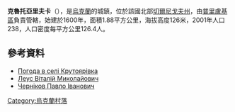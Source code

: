 {{coord|50|23|18|N|32|5|55|E|scale:100000|display=title}}

'''克魯托亞里夫卡'''（{{lang-uk|Крутоярівка}}），是[[烏克蘭|烏克蘭]]的城鎮，位於該國北部[[切爾尼戈夫州|切爾尼戈夫州]]，由[[普里盧基區|普里盧基區]]負責管轄，始建於1600年，面積1.88平方公里，海拔高度126米，2001年人口238，人口密度每平方公里126.4人。

==參考資料==
* [http://weather.in.ua/ua/chernigovskaja/12538 Погода в селі Крутоярівка] {{Wayback|url=http://weather.in.ua/ua/chernigovskaja/12538 |date=20200918145443 }}
* [http://libkor.com.ua/php/editions_files/Leuss.doc Леус Віталій Миколайович]{{dead link|date=2017年11月 |bot=InternetArchiveBot |fix-attempted=yes }}
* [http://www.gorod.cn.ua/news/lyudjam-o-lyudjah/45706-pavlo-chernikov-ne-vazhlivo-hto-ti-za-fahom-golovne-buti-profesionalom-u-svoyii-sferi.html Черніков Павло Іванович] {{Wayback|url=http://www.gorod.cn.ua/news/lyudjam-o-lyudjah/45706-pavlo-chernikov-ne-vazhlivo-hto-ti-za-fahom-golovne-buti-profesionalom-u-svoyii-sferi.html |date=20200204002454 }}

{{Ukraine-geo-stub}}
[[Category:烏克蘭村落|Category:烏克蘭村落]]